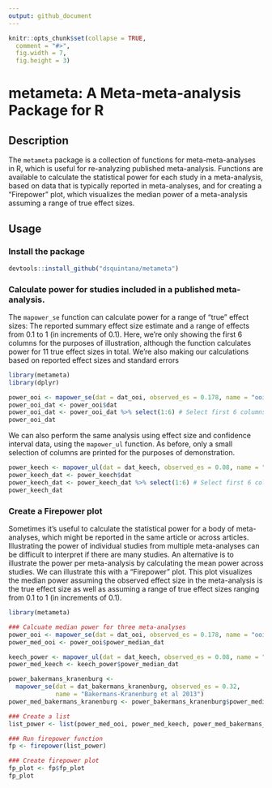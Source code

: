```yaml
---
output: github_document
---
```


```r
knitr::opts_chunk$set(collapse = TRUE,
  comment = "#>",
  fig.width = 7,
  fig.height = 3)
```

# metameta: A Meta-meta-analysis Package for R

## Description

The `metameta` package is a collection of functions for 
meta-meta-analyses in R, which is useful for re-analyzing published meta-analysis. Functions are
available to calculate the statistical power for each study in a
meta-analysis, based on data that is typically reported in
meta-analyses, and for creating a “Firepower” plot, which visualizes the
median power of a meta-analysis assuming a range of true effect sizes.

## Usage
### Install the package

```r
devtools::install_github("dsquintana/metameta")
```


### Calculate power for studies included in a published meta-analysis. 

The `mapower_se` function can calculate power for a range of "true" effect sizes: The reported summary effect size estimate and a range of effects from 0.1 to 1 (in increments of 0.1). Here, we're only showing the first 6 columns for the purposes of illustration, although the function calculates power for 11 true effect sizes in total. We're also making our calculations based on reported effect sizes and standard errors

```r
library(metameta)
library(dplyr)
```

```r
power_ooi <- mapower_se(dat = dat_ooi, observed_es = 0.178, name = "ooi et al 2017")
power_ooi_dat <- power_ooi$dat
power_ooi_dat <- power_ooi_dat %>% select(1:6) # Select first 6 columns
power_ooi_dat

```

We can also perform the same analysis using effect size and confidence interval data, using the `mapower_ul` function. As before, only a small selection of columns are printed for the purposes of demonstration.

```r
power_keech <- mapower_ul(dat = dat_keech, observed_es = 0.08, name = "Keech et al 2017")
power_keech_dat <- power_keech$dat
power_keech_dat <- power_keech_dat %>% select(1:6) # Select first 6 columns
power_keech_dat
```

### Create a Firepower plot

Sometimes it's useful to calculate the statistical power for a body of meta-analyses, which might be reported in the same article or across articles. Illustrating the power of individual studies from multiple meta-analyses can be difficult to interpret if there are many studies. An alternative is to illustrate the power per meta-analysis by calculating the mean power across studies. We can illustrate this with a "Firepower" plot. This plot visualizes the median power assuming the observed effect size in the meta-analysis is the true effect size as well as assuming a range of true effect sizes ranging from 0.1 to 1 (in increments of 0.1). 

```r
library(metameta)

### Calcuate median power for three meta-analyses
power_ooi <- mapower_se(dat = dat_ooi, observed_es = 0.178, name = "ooi et al 2017")
power_med_ooi <- power_ooi$power_median_dat

keech_power <- mapower_ul(dat = dat_keech, observed_es = 0.08, name = "Keech et al 2017")
power_med_keech <- keech_power$power_median_dat

power_bakermans_kranenburg <- 
  mapower_se(dat = dat_bakermans_kranenburg, observed_es = 0.32, 
             name = "Bakermans-Kranenburg et al 2013")
power_med_bakermans_kranenburg <- power_bakermans_kranenburg$power_median_dat

### Create a list
list_power <- list(power_med_ooi, power_med_keech, power_med_bakermans_kranenburg)

### Run firepower function
fp <- firepower(list_power)

### Create firepower plot
fp_plot <- fp$fp_plot
fp_plot
```
